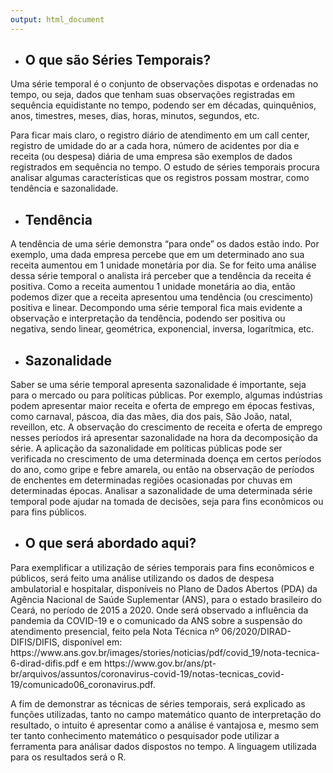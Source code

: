 ```yaml
---
output: html_document
---
```


- ## __O que são Séries Temporais?__

Uma série temporal é o conjunto de observações dispotas e ordenadas no tempo, ou seja, dados que tenham suas observações registradas em sequência equidistante no tempo, podendo ser em décadas, quinquênios, anos, timestres, meses, dias, horas, minutos, segundos, etc.

Para ficar mais claro, o registro diário de atendimento em um call center, registro de umidade do ar a cada hora, número de acidentes por dia e receita (ou despesa) diária de uma empresa são exemplos de dados registrados em sequência no tempo. O estudo de séries temporais procura analisar algumas características que os registros possam mostrar, como tendência e sazonalidade.

- ## __Tendência__

A tendência de uma série demonstra "para onde" os dados estão indo. Por exemplo, uma dada empresa percebe que em um determinado ano sua receita aumentou em 1 unidade monetária por dia. Se for feito uma análise dessa série temporal o analista irá perceber que a tendência da receita é positiva. Como a receita aumentou 1 unidade monetária ao dia, então podemos dizer que a receita apresentou uma tendência (ou crescimento) positiva e linear. Decompondo uma série temporal fica mais evidente a observação e interpretação da tendência, podendo ser positiva ou negativa, sendo linear, geométrica, exponencial, inversa, logarítmica, etc.

- ## __Sazonalidade__

Saber se uma série temporal apresenta sazonalidade é importante, seja para o mercado ou para políticas públicas. Por exemplo, algumas indústrias podem apresentar maior receita e oferta de emprego em épocas festivas, como carnaval, páscoa, dia das mães, dia dos pais, São João, natal, reveillon, etc. A observação do crescimento de receita e oferta de emprego nesses períodos irá apresentar sazonalidade na hora da decomposição da série. A aplicação da sazonalidade em políticas públicas pode ser verificada no crescimento de uma determinada doença em certos períodos do ano, como gripe e febre amarela, ou então na observação de períodos de enchentes em determinadas regiões ocasionadas por chuvas em determinadas épocas. Analisar a sazonalidade de uma determinada série temporal pode ajudar na tomada de decisões, seja para fins econômicos ou para fins públicos.

- ## __O que será abordado aqui?__

Para exemplificar a utilização de séries temporais para fins econômicos e públicos, será feito uma análise utilizando os dados de despesa ambulatorial e hospitalar, disponíveis no Plano de Dados Abertos (PDA) da Agência Nacional de Saúde Suplementar (ANS), para o estado brasileiro do Ceará, no período de 2015 a 2020. Onde será observado a influência da pandemia da COVID-19 e o comunicado da ANS sobre a suspensão do atendimento presencial, feito pela Nota Técnica nº 06/2020/DIRAD-DIFIS/DIFIS, disponível em: https://www.ans.gov.br/images/stories/noticias/pdf/covid_19/nota-tecnica-6-dirad-difis.pdf e em https://www.gov.br/ans/pt-br/arquivos/assuntos/coronavirus-covid-19/notas-tecnicas_covid-19/comunicado06_coronavirus.pdf.

A fim de demonstrar as técnicas de séries temporais, será explicado as funções utilizadas, tanto no campo matemático quanto de interpretação do resultado, o intuito é apresentar como a análise é vantajosa e, mesmo sem ter tanto conhecimento matemático o pesquisador pode utilizar a ferramenta para análisar dados dispostos no tempo. A linguagem utilizada para os resultados será o R.